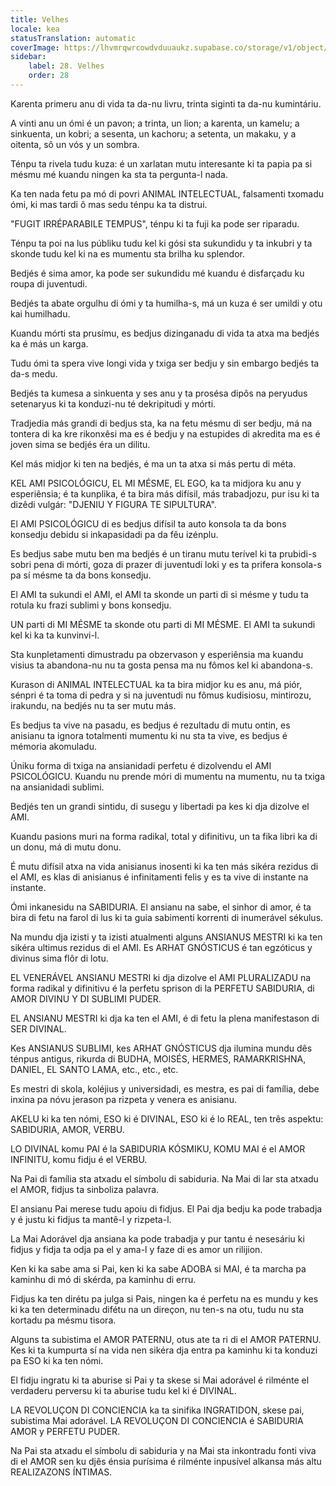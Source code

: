 ```yaml
---
title: Velhes
locale: kea
statusTranslation: automatic
coverImage: https://lhvmrqwrcowdvduuaukz.supabase.co/storage/v1/object/public/strapi-uploads/small_cover-educacion-fundamental.webp-2d51a7828a2b1309555be27f7e2a61a0.webp
sidebar:
    label: 28. Velhes
    order: 28
---
```

Karenta primeru anu di vida ta da-nu livru, trinta siginti ta da-nu kumintáriu.

A vinti anu un ómi é un pavon; a trinta, un lion; a karenta, un kamelu; a sinkuenta, un kobri; a sesenta, un kachoru; a setenta, un makaku, y a oitenta, sô un vós y un sombra.

Ténpu ta rivela tudu kuza: é un xarlatan mutu interesante ki ta papia pa si mésmu mé kuandu ningen ka sta ta pergunta-l nada.

Ka ten nada fetu pa mó di povri ANIMAL INTELECTUAL, falsamenti txomadu ómi, ki mas tardi ô mas sedu ténpu ka ta distrui.

"FUGIT IRRÉPARABILE TEMPUS", ténpu ki ta fuji ka pode ser riparadu.

Ténpu ta poi na lus públiku tudu kel ki gósi sta sukundidu y ta inkubri y ta skonde tudu kel ki na es mumentu sta brilha ku splendor.

Bedjés é sima amor, ka pode ser sukundidu mé kuandu é disfarçadu ku roupa di juventudi.

Bedjés ta abate orgulhu di ómi y ta humilha-s, má un kuza é ser umildi y otu kai humilhadu.

Kuandu mórti sta prusímu, es bedjus dizinganadu di vida ta atxa ma bedjés ka é más un karga.

Tudu ómi ta spera vive longi vida y txiga ser bedju y sin embargo bedjés ta da-s medu.

Bedjés ta kumesa a sinkuenta y ses anu y ta prosésa dipôs na peryudus setenaryus ki ta konduzi-nu té dekripitudi y mórti.

Tradjedia más grandi di bedjus sta, ka na fetu mésmu di ser bedju, má na tontera di ka kre rikonxêsi ma es é bedju y na estupides di akredita ma es é joven sima se bedjés éra un dilitu.

Kel más midjor ki ten na bedjés, é ma un ta atxa si más pertu di méta.

KEL AMI PSICOLÓGICU, EL MI MÉSME, EL EGO, ka ta midjora ku anu y esperiênsia; é ta kunplika, é ta bira más difísil, más trabadjozu, pur isu ki ta dizêdi vulgár: "DJENIU Y FIGURA TE SIPULTURA".

El AMI PSICOLÓGICU di es bedjus difísil ta auto konsola ta da bons konsedju debidu si inkapasidadi pa da fêu izénplu.

Es bedjus sabe mutu ben ma bedjés é un tiranu mutu terível ki ta prubidi-s sobri pena di mórti, goza di prazer di juventudi loki y es ta prifera konsola-s pa sí mésme ta da bons konsedju.

El AMI ta sukundi el AMI, el AMI ta skonde un parti di si mésme y tudu ta rotula ku frazi sublimi y bons konsedju.

UN parti di MI MÉSME ta skonde otu parti di MI MÉSME. El AMI ta sukundi kel ki ka ta kunvinvi-l.

Sta kunpletamenti dimustradu pa obzervason y esperiênsia ma kuandu visius ta abandona-nu nu ta gosta pensa ma nu fômos kel ki abandona-s.

Kurason di ANIMAL INTELECTUAL ka ta bira midjor ku es anu, má piór, sénpri é ta toma di pedra y si na juventudi nu fômus kudisiosu, mintirozu, irakundu, na bedjés nu ta ser mutu más.

Es bedjus ta vive na pasadu, es bedjus é rezultadu di mutu ontin, es anisianu ta ignora totalmenti mumentu ki nu sta ta vive, es bedjus é mémoria akomuladu.

Úniku forma di txiga na ansianidadi perfetu é dizolvendu el AMI PSICOLÓGICU. Kuandu nu prende móri di mumentu na mumentu, nu ta txiga na ansianidadi sublimi.

Bedjés ten un grandi sintidu, di susegu y libertadi pa kes ki dja dizolve el AMI.

Kuandu pasions muri na forma radikal, total y difinitivu, un ta fika libri ka di un donu, má di mutu donu.

É mutu difísil atxa na vida anisianus inosenti ki ka ten más sikéra rezidus di el AMI, es klas di anisianus é infinitamenti felis y es ta vive di instante na instante.

Ómi inkanesidu na SABIDURIA. El ansianu na sabe, el sinhor di amor, é ta bira di fetu na farol di lus ki ta guia sabimenti korrenti di inumerável sékulus.

Na mundu dja izisti y ta izisti atualmenti alguns ANSIANUS MESTRI ki ka ten sikéra ultimus rezidus di el AMI. Es ARHAT GNÓSTICUS é tan egzóticus y divinus sima flôr di lotu.

EL VENERÁVEL ANSIANU MESTRI ki dja dizolve el AMI PLURALIZADU na forma radikal y difinitivu é la perfetu sprison di la PERFETU SABIDURIA, di AMOR DIVINU Y DI SUBLIMI PUDER.

EL ANSIANU MESTRI ki dja ka ten el AMI, é di fetu la plena manifestason di SER DIVINAL.

Kes ANSIANUS SUBLIMI, kes ARHAT GNÓSTICUS dja ilumina mundu dês ténpus antigus, rikurda di BUDHA, MOISÉS, HERMES, RAMARKRISHNA, DANIEL, EL SANTO LAMA, etc., etc., etc.

Es mestri di skola, koléjius y universidadi, es mestra, es pai di família, debe inxina pa nóvu jerason pa rizpeta y venera es anisianu.

AKELU ki ka ten nómi, ESO ki é DIVINAL, ESO ki é lo REAL, ten três aspektu: SABIDURIA, AMOR, VERBU.

LO DIVINAL komu PAI é la SABIDURIA KÓSMIKU, KOMU MAI é el AMOR INFINITU, komu fidju é el VERBU.

Na Pai di família sta atxadu el símbolu di sabiduria. Na Mai di lar sta atxadu el AMOR, fidjus ta sinboliza palavra.

El ansianu Pai merese tudu apoiu di fidjus. El Pai dja bedju ka pode trabadja y é justu ki fidjus ta mantê-l y rizpeta-l.

La Mai Adorável dja ansiana ka pode trabadja y pur tantu é nesesáriu ki fidjus y fidja ta odja pa el y ama-l y faze di es amor un rilijion.

Ken ki ka sabe ama si Pai, ken ki ka sabe ADOBA si MAI, é ta marcha pa kaminhu di mó di skérda, pa kaminhu di erru.

Fidjus ka ten dirétu pa julga si Pais, ningen ka é perfetu na es mundu y kes ki ka ten determinadu difétu na un direçon, nu ten-s na otu, tudu nu sta kortadu pa mésmu tisora.

Alguns ta subistima el AMOR PATERNU, otus ate ta ri di el AMOR PATERNU. Kes ki ta kumpurta sí na vida nen sikéra dja entra pa kaminhu ki ta konduzi pa ESO ki ka ten nómi.

El fidju ingratu ki ta aburise si Pai y ta skese si Mai adorável é rilménte el verdaderu perversu ki ta aburise tudu kel ki é DIVINAL.

LA REVOLUÇON DI CONCIENCIA ka ta sinifika INGRATIDON, skese pai, subistima Mai adorável. LA REVOLUÇON DI CONCIENCIA é SABIDURIA AMOR y PERFETU PUDER.

Na Pai sta atxadu el símbolu di sabiduria y na Mai sta inkontradu fonti viva di el AMOR sen ku djês énsia purísima é rilménte inpusível alkansa más altu REALIZAZONS ÍNTIMAS.

